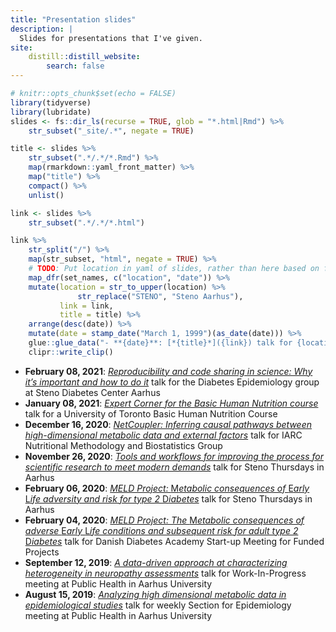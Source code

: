```yaml
---
title: "Presentation slides"
description: |
  Slides for presentations that I've given.
site: 
    distill::distill_website:
        search: false
---
```


```r
# knitr::opts_chunk$set(echo = FALSE)
library(tidyverse)
library(lubridate)
slides <- fs::dir_ls(recurse = TRUE, glob = "*.html|Rmd") %>% 
    str_subset("_site/.*", negate = TRUE) 

title <- slides %>% 
    str_subset(".*/.*/*.Rmd") %>% 
    map(rmarkdown::yaml_front_matter) %>% 
    map("title") %>% 
    compact() %>% 
    unlist()

link <- slides %>% 
    str_subset(".*/.*/*.html") 

link %>% 
    str_split("/") %>% 
    map(str_subset, "html", negate = TRUE) %>% 
    # TODO: Put location in yaml of slides, rather than here based on filename
    map_dfr(set_names, c("location", "date")) %>% 
    mutate(location = str_to_upper(location) %>% 
               str_replace("STENO", "Steno Aarhus"),
           link = link,
           title = title) %>%
    arrange(desc(date)) %>% 
    mutate(date = stamp_date("March 1, 1999")(as_date(date))) %>% 
    glue::glue_data("- **{date}**: [*{title}*]({link}) talk for {location}") %>% 
    clipr::write_clip()
```

- **February 08, 2021**: [*Reproducibility and code sharing in science: Why it's important and how to do it*](steno/2021-02-08/index.html) talk for the Diabetes Epidemiology group at Steno Diabetes Center Aarhus 
- **January 08, 2021**: [*Expert Corner for the Basic Human Nutrition course*](misc/2021-01-08/index.html) talk for a University of Toronto Basic Human Nutrition Course
- **December 16, 2020**: [*NetCoupler: Inferring causal pathways between high-dimensional metabolic data and external factors*](iarc/2020-12-16/index.html) talk for IARC Nutritional Methodology and Biostatistics Group
- **November 26, 2020**: [*Tools and workflows for improving the process for scientific research to meet modern demands*](steno/2020-11-26/index.html) talk for Steno Thursdays in Aarhus
- **February 06, 2020**: [*MELD Project: *M*etabolic consequences of *E*arly *L*ife adversity and risk for type 2 *D*iabetes*](steno/2020-02-06/index.html) talk for Steno Thursdays in Aarhus
- **February 04, 2020**: [*MELD Project: The *M*etabolic consequences of adverse *E*arly *L*ife conditions and subsequent risk for adult type 2 *D*iabetes*](dda/2020-02-04/index.html) talk for Danish Diabetes Academy Start-up Meeting for Funded Projects
- **September 12, 2019**: [*A data-driven approach at characterizing heterogeneity in neuropathy assessments*](au-ph/2019-09-12/index.html) talk for Work-In-Progress meeting at Public Health in Aarhus University
- **August 15, 2019**: [*Analyzing high dimensional metabolic data in epidemiological studies*](au-ph/2019-08-15/slides.html) talk for weekly Section for Epidemiology meeting at Public Health in Aarhus University
